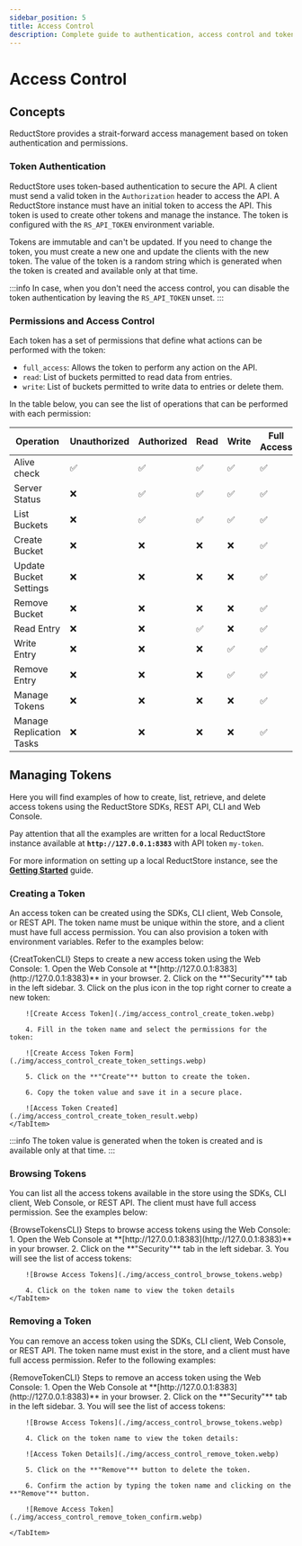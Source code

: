 ```yaml
---
sidebar_position: 5
title: Access Control
description: Complete guide to authentication, access control and token management in ReductStore
---
```



<head>
    <link rel="canonical" href="https://www.reduct.store/docs/guides/access-management"/>
</head>

# Access Control

## Concepts

ReductStore provides a strait-forward access management based on token authentication and permissions.

### Token Authentication

ReductStore uses token-based authentication to secure the API. A client must send a valid token in the `Authorization` header to access the API.
A ReductStore instance must have an initial token to access the API. This token is used to create other tokens and manage the instance. The token is configured with the `RS_API_TOKEN` environment variable.

Tokens are immutable and can't be updated. If you need to change the token, you must create a new one and update the clients with the new token. The value of the token is a random string which is generated when the token is created and available only at that time.

:::info
In case, when you don't need the access control, you can disable the token authentication by leaving the `RS_API_TOKEN` unset.
:::

### Permissions and Access Control

Each token has a set of permissions that define what actions can be performed with the token:

- `full_access`: Allows the token to perform any action on the API.
- `read`: List of buckets permitted to read data from entries.
- `write`: List of buckets permitted to write data to entries or delete them.

In the table below, you can see the list of operations that can be performed with each permission:

| Operation                | Unauthorized       | Authorized         | Read               | Write              | Full Access        |
|--------------------------|--------------------|--------------------|--------------------|--------------------|--------------------|
| Alive check              | :white_check_mark: | :white_check_mark: | :white_check_mark: | :white_check_mark: | :white_check_mark: |
| Server Status            | :x:                | :white_check_mark: | :white_check_mark: | :white_check_mark: | :white_check_mark: |
| List Buckets             | :x:                | :white_check_mark: | :white_check_mark: | :white_check_mark: | :white_check_mark: |
| Create Bucket            | :x:                | :x:                | :x:                | :x:                | :white_check_mark: |
| Update Bucket Settings   | :x:                | :x:                | :x:                | :x:                | :white_check_mark: |
| Remove Bucket            | :x:                | :x:                | :x:                | :x:                | :white_check_mark: |
| Read Entry               | :x:                | :x:                | :white_check_mark: | :x:                | :white_check_mark: |
| Write Entry              | :x:                | :x:                | :x:                | :white_check_mark: | :white_check_mark: |
| Remove Entry             | :x:                | :x:                | :x:                | :white_check_mark: | :white_check_mark: |
| Manage Tokens            | :x:                | :x:                | :x:                | :x:                | :white_check_mark: |
| Manage Replication Tasks | :x:                | :x:                | :x:                | :x:                | :white_check_mark: |

## Managing Tokens

Here you will find examples of how to create, list, retrieve, and delete access tokens using the ReductStore SDKs, REST API, CLI and Web Console.

Pay attention that all the examples are written for a local ReductStore instance available at **`http://127.0.0.1:8383`** with API token `my-token`.

For more information on setting up a local ReductStore instance, see the **[Getting Started](/docs/getting-started.mdx)** guide.


### Creating a Token

An access token can be created using the SDKs, CLI client, Web Console, or REST API. The token name must be unique within the store, and a client must have full access permission. You can also provision a token with environment variables. Refer to the examples below:



<Tabs>
    <TabItem value="CLI">
        <CodeBlock className="bash">
            {CreatTokenCLI}
        </CodeBlock>
    </TabItem>
    <TabItem value="Web Console">
        Steps to create a new access token using the Web Console:
        1. Open the Web Console at **[http://127.0.0.1:8383](http://127.0.0.1:8383)** in your browser.
        2. Click on the **"Security"** tab in the left sidebar.
        3. Click on the plus icon in the top right corner to create a new token:

        ![Create Access Token](./img/access_control_create_token.webp)

        4. Fill in the token name and select the permissions for the token:

        ![Create Access Token Form](./img/access_control_create_token_settings.webp)

        5. Click on the **"Create"** button to create the token.

        6. Copy the token value and save it in a secure place.

        ![Access Token Created](./img/access_control_create_token_result.webp)
    </TabItem>
</Tabs>


:::info
The token value is generated when the token is created and is available only at that time.
:::


### Browsing Tokens

You can list all the access tokens available in the store using the SDKs, CLI client, Web Console, or REST API. The client must have full access permission. See the examples below:


<Tabs>
    <TabItem value="CLI">
        <CodeBlock className="bash">
            {BrowseTokensCLI}
        </CodeBlock>
    </TabItem>
    <TabItem value="Web Console">
        Steps to browse access tokens using the Web Console:
        1. Open the Web Console at **[http://127.0.0.1:8383](http://127.0.0.1:8383)** in your browser.
        2. Click on the **"Security"** tab in the left sidebar.
        3. You will see the list of access tokens:

        ![Browse Access Tokens](./img/access_control_browse_tokens.webp)

        4. Click on the token name to view the token details
    </TabItem>
</Tabs>

### Removing a Token

You can remove an access token using the SDKs, CLI client, Web Console, or REST API. The token name must exist in the store, and a client must have full access permission. Refer to the following examples:


<Tabs>
    <TabItem value="CLI">
        <CodeBlock className="bash">
            {RemoveTokenCLI}
        </CodeBlock>
    </TabItem>
    <TabItem value="Web Console">
        Steps to remove an access token using the Web Console:
        1. Open the Web Console at **[http://127.0.0.1:8383](http://127.0.0.1:8383)** in your browser.
        2. Click on the **"Security"** tab in the left sidebar.
        3. You will see the list of access tokens:

        ![Browse Access Tokens](./img/access_control_browse_tokens.webp)

        4. Click on the token name to view the token details:

        ![Access Token Details](./img/access_control_remove_token.webp)

        5. Click on the **"Remove"** button to delete the token.

        6. Confirm the action by typing the token name and clicking on the **"Remove"** button.

        ![Remove Access Token](./img/access_control_remove_token_confirm.webp)

    </TabItem>
</Tabs>
